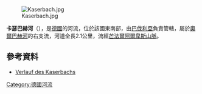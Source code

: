 {{Onesource|time=2020-12-09T08:58:30+00:00}}
{{Coord|47.66663|N|12.10017|E|display=title}}
[[Image:Kaserbach.jpg|right]]

'''卡瑟巴赫河'''（{{lang-de|Kaserbach}}），是[[德國|德國]]的河流，位於該國東南部，由[[巴伐利亞|巴伐利亞]]負責管轄，屬於[[奧爾巴赫河_(因河支流)|奧爾巴赫河]]的右支流，河道全長2.1公里，流經[[芒法爾阿爾卑斯山脈|芒法爾阿爾卑斯山脈]]。

==參考資料==
* [https://v.bayern.de/8dndX Verlauf des Kaserbachs]

{{Germany-geo-stub}}
[[Category:德國河流|Category:德國河流]]
